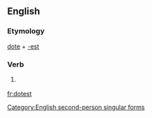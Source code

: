 ==English==

===Etymology===
[[dote]] + [[-est]]

===Verb===
{{en-verb form}}

# {{context|archaic|lang=en}} {{form of|Second-person singular simple present form|dote|lang=en}}

[[Category:English second-person singular forms]]

[[fr:dotest]]